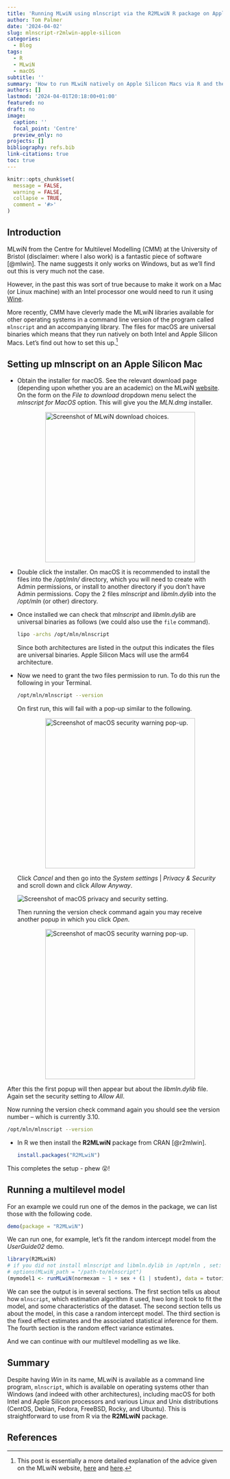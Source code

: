 ```yaml
---
title: 'Running MLwiN using mlnscript via the R2MLwiN R package on Apple Silicon Macs '
author: Tom Palmer
date: '2024-04-02'
slug: mlnscript-r2mlwin-apple-silicon
categories:
  - Blog
tags:
  - R
  - MLwiN
  - macOS
subtitle: ''
summary: 'How to run MLwiN natively on Apple Silicon Macs via R and the R2MLwiN package.'
authors: []
lastmod: '2024-04-01T20:18:00+01:00'
featured: no
draft: no
image:
  caption: ''
  focal_point: 'Centre'
  preview_only: no
projects: []
bibliography: refs.bib
link-citations: true
toc: true
---
```


```r
knitr::opts_chunk$set(
  message = FALSE,
  warning = FALSE,
  collapse = TRUE,
  comment = '#>'
)
```

## Introduction

MLwiN from the Centre for Multilevel Modelling (CMM) at the University of Bristol (disclaimer: where I also work) is a fantastic piece of software [@mlwin]. The name suggests it only works on Windows, but as we'll find out this is very much not the case.

However, in the past this was sort of true because to make it work on a Mac (or Linux machine) with an Intel processor one would need to run it using [Wine](https://www.winehq.org/).

More recently, CMM have cleverly made the MLwiN libraries available for other operating systems in a command line version of the program called `mlnscript` and an accompanying library. The files for macOS are universal binaries which means that they run natively on both Intel and Apple Silicon Macs. Let's find out how to set this up.^[This post is essentially a more detailed explanation of the advice given on the MLwiN website, [here](https://www.bristol.ac.uk/cmm/software/support/support-faqs/commands-macros.html) and [here](https://www.bristol.ac.uk/cmm/software/mlwin/features/sysreq.html#unix).]

## Setting up mlnscript on an Apple Silicon Mac

* Obtain the installer for macOS. See the relevant download page (depending upon whether you are an academic) on the MLwiN [website](https://www.bristol.ac.uk/cmm/software/mlwin/). On the form on the _File to download_ dropdown menu select the _mlnscript for MacOS_ option. This will give you the _MLN.dmg_ installer.

  <img src="/post/2024/mlnscript-r2mlwin-apple-silicon/img/mlwin-download-choice.png" alt="Screenshot of MLwiN download choices." width="350" style="display: block; margin: auto;">

* Double click the installer. On macOS it is recommended to install the files into the _/opt/mln/_ directory, which you will need to create with Admin permissions, or install to another directory if you don't have Admin permissions. Copy the 2 files _mlnscript_ and _libmln.dylib_ into the _/opt/mln_ (or other) directory.
* Once installed we can check that _mlnscript_ and _libmln.dylib_ are universal binaries as follows (we could also use the `file` command).

  ```bash
  lipo -archs /opt/mln/mlnscript
  ```

  Since both architectures are listed in the output this indicates the files are universal binaries. Apple Silicon Macs will use the arm64 architecture.
* Now we need to grant the two files permission to run. To do this run the following in your Terminal.

  ```bash
  /opt/mln/mlnscript --version
  ```

  On first run, this will fail with a pop-up similar to the following.

  <img src="/post/2024/mlnscript-r2mlwin-apple-silicon/img/security-popup-01.png" alt="Screenshot of macOS security warning pop-up." width="350" style="display: block; margin: auto;">

  Click *Cancel* and then go into the *System settings* | *Privacy & Security* and scroll down and click *Allow Anyway*.

  <img src="/post/2024/mlnscript-r2mlwin-apple-silicon/img/mlnscript-settings.png" alt="Screenshot of macOS privacy and security setting." style="display: block; margin: auto;">

  Then running the version check command again you may receive another popup in which you click _Open_.
  
  <img src="/post/2024/mlnscript-r2mlwin-apple-silicon/img/security-popup-02.png" alt="Screenshot of macOS security warning pop-up." width="350" style="display: block; margin: auto;">

 After this the first popup will then appear but about the *libmln.dylib* file. Again set the security setting to _Allow All_.

 Now running the version check command again you should see the version number -- which is currently 3.10.

  ```bash
  /opt/mln/mlnscript --version
  ```

* In R we then install the **R2MLwiN** package from CRAN [@r2mlwin].

  ```r
  install.packages("R2MLwiN")
  ```
  
This completes the setup - phew 😮!

## Running a multilevel model

For an example we could run one of the demos in the package, we can list those with the following code.

```r
demo(package = "R2MLwiN")
```

We can run one, for example, let's fit the random intercept model from the _UserGuide02_ demo.

```r
library(R2MLwiN)
# if you did not install mlnscript and libmln.dylib in /opt/mln , set:
# options(MLwiN_path = "/path-to/mlnscript")
(mymodel1 <- runMLwiN(normexam ~ 1 + sex + (1 | student), data = tutorial))
```

We can see the output is in several sections. The first section tells us about how `mlnscript`, which estimation algorithm it used, hwo long it took to fit the model, and some characteristics of the dataset. The second section tells us about the model, in this case a random intercept model. The third section is the fixed effect estimates and the associated statistical inference for them. The fourth section is the random effect variance estimates.

And we can continue with our multilevel modelling as we like.

## Summary

Despite having *Win* in its name, MLwiN is available as a command line program, `mlnscript`, which is available on operating systems other than Windows (and indeed with other architectures), including macOS for both Intel and Apple Silicon processors and various Linux and Unix distributions (CentOS, Debian, Fedora, FreeBSD, Rocky, and Ubuntu). This is straightforward to use from R via the **R2MLwiN** package.

## References
